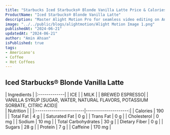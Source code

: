 ```yaml
---
title: "Starbucks Iced Starbucks® Blonde Vanilla Latte Price & Calories"
ProductName: "Iced Starbucks® Blonde Vanilla Latte" 
description: "Master Alight Motion Pro for seamless video editing on Android, iOS, and Tablets with our ultimate guide, unlocking advanced features and elevating your skills in 2024!"
image: "../../public/blogs/alightmotion/Alight Motion Image 1.png"
publishedAt: "2024-06-21"
updatedAt: "2024-06-21"
author: "Amin Ahsan"
isPublished: true
tags:
- Americano's
- Coffee
- Hot Coffees   
---
```


 
## Iced Starbucks® Blonde Vanilla Latte 
  
<div className="tables-container">
  <div className="table-wrapper">
    | Ingredients  |  
    |:-------------|
    | ICE          |
    | MILK         |
    | BREWED ESPRESSO|
    | VANILLA SYRUP [SUGAR, WATER, NATURAL FLAVORS, POTASSIUM SORBATE, CITRIC ACID]|  
  </div>
  <div className="table-wrapper">
    | Nutrition               |                      |  
    |:------------------------|---------------------:|
    | Calories                | 190                  |
    | Total Fat               | 4 g                  |
    | Saturated Fat           | 0 g                  |
    | Trans Fat               | 0 g                  |
    | Cholesterol             | 0 mg                 |
    | Sodium                  | 10 mg                |
    | Total Carbohydrates     | 30 g                 |
    | Dietary Fiber           | 0 g                  |
    | Sugars                  | 28 g                 |
    | Protein                 | 7 g                  |
    | Caffeine                | 170 mg               |
  </div>
</div>
<style jsx>{`
  .tables-container {
    display: flex;
    flex-direction: row;
    gap: 30px;
  }
  .table-wrapper {
    width: 500px; /* Adjust as needed */
  }
  @media (max-width: 768px) {
    .tables-container {
      flex-direction: column;
      gap: 0px; /* Adjust as needed */
    }
    .table-wrapper {
      width: 100%; /* Adjust as needed */
    }
  }
`}</style>
